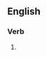 ==English==

===Verb===
{{head|en|present participle}}

# {{present participle of|harpoon|lang=en|nocat=1}}
